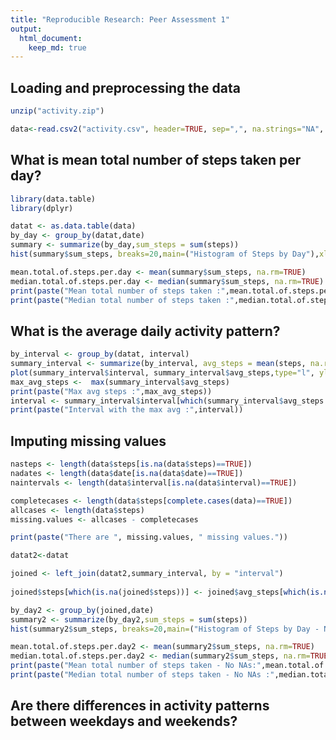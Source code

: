 ```yaml
---
title: "Reproducible Research: Peer Assessment 1"
output: 
  html_document:
    keep_md: true
---
```



## Loading and preprocessing the data

```r
unzip("activity.zip")

data<-read.csv2("activity.csv", header=TRUE, sep=",", na.strings="NA", colClasses=c("numeric", "Date", "numeric"))


```

## What is mean total number of steps taken per day?

```r
library(data.table)
library(dplyr)

datat <- as.data.table(data)
by_day <- group_by(datat,date)
summary <- summarize(by_day,sum_steps = sum(steps))
hist(summary$sum_steps, breaks=20,main=("Histogram of Steps by Day"),xlab="Total Steps",col="green")

mean.total.of.steps.per.day <- mean(summary$sum_steps, na.rm=TRUE)
median.total.of.steps.per.day <- median(summary$sum_steps, na.rm=TRUE)
print(paste("Mean total number of steps taken :",mean.total.of.steps.per.day))
print(paste("Median total number of steps taken :",median.total.of.steps.per.day))


```

## What is the average daily activity pattern?

```r
by_interval <- group_by(datat, interval)
summary_interval <- summarize(by_interval, avg_steps = mean(steps, na.rm=TRUE))
plot(summary_interval$interval, summary_interval$avg_steps,type="l", ylab="avg steps", xlab="interval",main="Average Daily Pattern")
max_avg_steps <-  max(summary_interval$avg_steps)
print(paste("Max avg steps :",max_avg_steps))
interval <- summary_interval$interval[which(summary_interval$avg_steps == max(summary_interval$avg_steps))]
print(paste("Interval with the max avg :",interval))
```

## Imputing missing values

```r
nasteps <- length(data$steps[is.na(data$steps)==TRUE])
nadates <- length(data$date[is.na(data$date)==TRUE])
naintervals <- length(data$interval[is.na(data$interval)==TRUE])

completecases <- length(data$steps[complete.cases(data)==TRUE])
allcases <- length(data$steps)
missing.values <- allcases - completecases

print(paste("There are ", missing.values, " missing values."))

datat2<-datat

joined <- left_join(datat2,summary_interval, by = "interval")
  
joined$steps[which(is.na(joined$steps))] <- joined$avg_steps[which(is.na(joined$steps))]

by_day2 <- group_by(joined,date)
summary2 <- summarize(by_day2,sum_steps = sum(steps))
hist(summary2$sum_steps, breaks=20,main=("Histogram of Steps by Day - No NAs"),xlab="Total Steps",col="green")

mean.total.of.steps.per.day2 <- mean(summary2$sum_steps, na.rm=TRUE)
median.total.of.steps.per.day2 <- median(summary2$sum_steps, na.rm=TRUE)
print(paste("Mean total number of steps taken - No NAs:",mean.total.of.steps.per.day2))
print(paste("Median total number of steps taken - No NAs :",median.total.of.steps.per.day2))

```



## Are there differences in activity patterns between weekdays and weekends?
